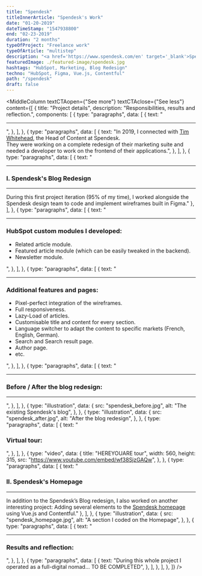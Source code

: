 ```yaml
---
title: "Spendesk"
titleInnerArticle: "Spendesk's Work"
date: "01-20-2019"
dateTimeStamp: "1547938800"
end: "02-23-2019"
duration: "2 months"
typeOfProject: "Freelance work"
typeOfArticle: "multistep"
description: "<a href='https://www.spendesk.com/en' target='_blank'>Spendesk</a> is the all-in-one spend management platform built for employees and finance.<br><br>In 2019, their marketing team requested my support in a freelance frontend developer role.<br><br><b>Key outcomes:</b></b><ul><li>Code of the <a href='https://blog.spendesk.com/en' target='_blank'>whole new blog</a> in HubSpot.</li><li>Code of several element on the <a href='https://www.spendesk.com/en-eu' target='_blank'>Spendesk's homepage</a> using Vue.js and Contentful.</li></ul>"
featuredImage: ./featured-image/spendesk.jpg
hashtags: "HubSpot, Marketing, Blog Redesign"
techno: "HubSpot, Figma, Vue.js, Contentful"
path: "/spendesk"
draft: false
---
```


<MiddleColumn
	textCTAopen={"See more"}
	textCTAclose={"See less"}
	content={[
		{
			title: "Project details",
			description: "Responsibilities, results and reflection.",
			components: [
				{
					type: "paragraphs",
					data: [
						{
							text: "<hr>",
						},
					],
				},
				{
					type: "paragraphs",
					data: [
						{
							text: "In 2019, I connected with <a href='https://www.linkedin.com/in/tawhitehead/' target='_blank'>Tim Whitehead</a>, the Head of Content at Spendesk.<br>They were working on a complete redesign of their marketing suite and needed a developer to work on the frontend of their applications.",
						},
					],
				},
				{
					type: "paragraphs",
					data: [
						{
							text: "<hr><h3>I. Spendesk's Blog Redesign</h3><hr>During this first project iteration (95% of my time), I worked alongside the Spendesk design team to code and implement wireframes ‌built in Figma."
						},
					],
				},
				{
					type: "paragraphs",
					data: [
						{
							text: "<hr><h3>HubSpot custom modules I developed:</h3><ul><li>Related article module.</li><li>Featured article module (which can be easily tweaked in the backend).</li><li>Newsletter module.</li></ul>",
						},
					],
				},
				{
					type: "paragraphs",
					data: [
						{
							text: "<hr><h3>Additional features and pages:</h3><ul><li>Pixel-perfect integration of the wireframes.</li><li>Full responsiveness.</li><li>Lazy-Load of articles.</li><li>Customisable title and content for every section.</li><li>Language switcher to adapt the content to specific markets (French, English, German).</li><li>Search and Search result page.</li><li>Author page.</li><li>etc.</li></ul>",
						},
					],
				},
				{
					type: "paragraphs",
					data: [
						{
							text: "<hr><h3>Before / After the blog redesign:</h3><hr>",
						},
					],
				},
				{
					type: "illustration",
					data: {
						src: "spendesk_before.jpg",
						alt: "The existing Spendesk's blog",
					},
				},
				{
					type: "illustration",
					data: {
						src: "spendesk_after.jpg",
						alt: "After the blog redesign",
					},
				},
				{
					type: "paragraphs",
					data: [
						{
							text: "<h3>Virtual tour:</h3>",
						},
					],
				},
				{
					type: "video",
					data: {
						title: "HEREYOUARE tour",
						width: 560,
						height: 315,
						src: "https://www.youtube.com/embed/wf38SjzGAQw",
					},
				},
				{
					type: "paragraphs",
					data: [
						{
							text: "<br><h3>II. Spendesk's Homepage</h3><hr>In addition to the Spendesk’s Blog redesign, I also worked on another interesting project: Adding several elements to the <a href='https://www.spendesk.com/en' target='_blank'>Spendesk homepage</a> using Vue.js and Contentful."
						},
					],
				},
				{
					type: "illustration",
					data: {
						src: "spendesk_homepage.jpg",
						alt: "A section I coded on the Homepage",
					},
				},
				{
					type: "paragraphs",
					data: [
						{
							text: "<hr><h3>Results and reflection:</h3>",
						},
					],
				},
				{
					type: "paragraphs",
					data: [
						{
							text: "During this whole project I operated as a full-digital nomad... TO BE COMPLETED",
						},
					],
				},
			],
		},
	]}
/>
